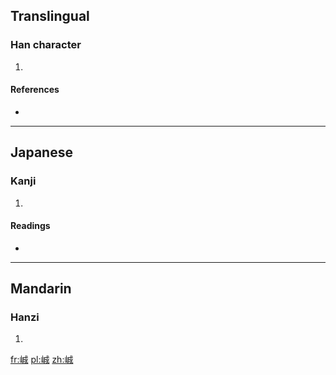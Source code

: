 ==Translingual==

===Han character===
{{Han char|rn=46|rad=山|as=07|sn=10|four=2375<sub>0</sub>|canj=山戈竹尸 (UIHS)}}

# {{defn|Han|sort=山07}}

====References====
* {{Han ref|kx=0312.060|dkj=08110|hdz=10770.020|uh=5CF8|ud=23800|bh=CEAE|bd=52910}}

----

==Japanese==

===Kanji===
{{ja-kanji|grade=|rs=山07}}

# {{defn|lang=ja|sort=山07}}

====Readings====
* {{ja-readings|on=[[せい]] (sei), [[じゃう]] (jau)|kun=}}

----

==Mandarin==

===Hanzi===
{{cmn-hanzi|pin=[[chéng]] ([[cheng2]])|wg=ch'eng<sup>2</sup>}}

# {{defn|lang=cmn|sort=山07}}

[[fr:峸]]
[[pl:峸]]
[[zh:峸]]